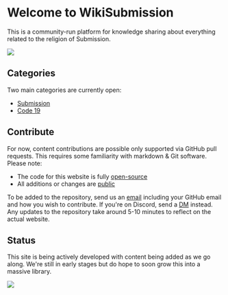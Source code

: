# **Welcome to WikiSubmission** 

This is a community-run platform for knowledge sharing about everything related to the religion of Submission.

![](/logo.png)

## Categories

Two main categories are currently open: 

* [Submission](/submission)
* [Code 19](/code-19)

## Contribute

For now, content contributions are possible only supported via GitHub pull requests. This requires some familiarity with markdown & Git software. Please note:

* The code for this website is fully [open-source](https://github.com/wikisubmission/website)
* All additions or changes are [public](https://github.com/wikisubmission/website/commits)

To be added to the repository, send us an [email](mailto:contact@wikisubmission.org) including your GitHub email and how you wish to contribute. If you're on Discord, send a [DM](https://discord.com/channels/@me/911268375194386552) instead. Any updates to the repository take around 5-10 minutes to reflect on the actual website.

## Status

This site is being actively developed with content being added as we go along. We're still in early stages but do hope to soon grow this into a massive library.

![](/media/godalone.gif)